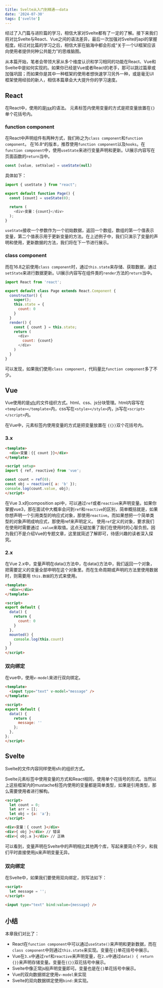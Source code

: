 ```yaml
---
title: Svelte从入门到精通——data
date: '2024-07-30'
tags: ['svelte']
---
```


经过了入门篇与进阶篇的学习，相信大家对Svelte都有了一定的了解。接下来我们将对比Svelte与React、Vue之间的语法差异，最后一次加强对Svelte的api的掌握程度。经过对比篇的学习之后，相信大家在脑海中都会形成“关于一个UI框架应该向使用者提供何种公共能力”的思维脑图。

从本篇开始，笔者会带领大家从多个维度认识和学习相同的功能在React、Vue和Svelte中是如何实现的。如果你已经是Vue或者React的老手，那可以跳过篇章或加强巩固；而如果你是其中一种框架的使用者想快速学习另外一种，或是毫无UI框架使用经验的新人，相信本篇章会大大提升你的学习速度。

## React

在React中，使用的是[jsx](https://legacy.reactjs.org/docs/introducing-jsx.html)的语法。
元素标签内使用变量的方式是把变量放置在`{}`单个花括号内。

### function component

在React中声明组件有两种方式，我们称之为`class component`和`function component`。
在16.8^的版本，推荐使用`function component`以及`hooks`。在`function component`中，使用`useState`来进行变量声明和更新。UI展示内容写在页面函数的`return`当中。

```javascript
const [value, setValue] = useState(null)
```

具体如下：
```javascript
import { useState } from "react";

export default function Page() {
  const [count] = useState(0);

  return (
    <div>变量：{count}</div>
  );
}
```

`useState`接收一个参数作为一个初始数据，返回一个数组，数组的第一个值表示变量，第二个值表示用于更新变量的方法。在上述例子中，我们只演示了变量的声明和使用，更新数据的方法，我们将在下一节进行展示。

### class component
而在16.8之前使用`class component`时，通过`this.state`来存储、获取数据，通过`setState`来进行数据更新。UI展示内容写在组件类的`render`方法的`return`当中。

```javascript
import React from 'react';

export default class Page extends React.Component {
  constructor() {
    super();
    this.state = {
      count: 0
    }
  }
  render() {
    const { count } = this.state;
    return (
      <div>
        count: {count}
      </div>
    )
  }
}
```

可以发现，如果我们使用`class component`，代码量比`function component`多了不少。

## Vue

Vue使用的是[sfc](https://cn.vuejs.org/guide/scaling-up/sfc)的文件组织方式。html、css、js分块管理。html内容写在`<template></template>`内，css写在`<style></style>`内，js写在`<script></script>`内。

在Vue中，元素标签内使用变量的方式是把变量放置在 `{{}}`双个花括号内。

### 3.x

```html
<template>
  <div>变量：{{ count }}</div>
</template>

<script setup>
import { ref, reactive} from 'vue';

const count = ref(0);
const obj = reactive({ a: 'b' });
console.log(count.value, obj);
</script>
```

在Vue 3.x的composition api中，可以通过`ref`或者`reactive`来声明变量。如果你掌握vue3，那在面试中大概率会问到`ref`和`reactive`的区别，简单概括就是，如果你想声明一个引用类型的响应式对象，那使用`reactive`。而如果想把一个简单类型的对象声明成响应式，那使用ref来声明定义。
使用`ref`定义的对象，要求我们在使用时需要通过 `.value`来取值。这点无疑加重了我们在使用时的心智负担。因为我们不是介绍Vue的专题文章，这里就简述了解即可，待感兴趣的读者深入探究。

### 2.x
在Vue 2.x中，变量声明在data()方法中，在data()方法中，我们返回一个对象，把需要定义的变量全部申明在这个对象里。而在生命周期或声明的方法里使用数据时，则需要用 `this.数据`的方式来使用。

```html
<template>
  <div></div>
</template>

<script>
export default {
  data() {
    return {
      count: 0
    }
  },
  mounted() {
    console.log(this.count)
  }
}
</script>
```

### 双向绑定
在vue中，使用`v-model`来进行双向绑定。

```html
<template>
  <input type="text" v-model="message" />
</template>

<script>
export default {
  data() {
    return {
      message: ''
    };
  },
};
</script>
```

## Svelte

Svelte的文件内容同样使用sfc的组织方式。

Svelte元素标签中使用变量的方式和React相同，使用单个花括号的形式。当然以上这些框架内的mustache标签内使用的变量都是简单类型，如果是引用类型，那么需要使用者进行解构。

```html
<script>
  let count = 0;
  let arr = [];
  let obj = {a: 'a'};
</script>

<div>变量：{ count }</div>
<div>{ obj }</div> // 错误
<div>{ obj.a }</div> // 正确
```

可以看到，变量声明在Svelte中的声明相比其他两个库，写起来要简介不少，和我们平时直接使用js来声明变量无异。

### 双向绑定
在Svelte中，如果我们要使用双向绑定，则写法如下：

```html
<script>
  let message = '';
</script>

<input type="text" bind:value={message} />
```

## 小结

本章我们对比了：
- React在`function component`中可以通过`useState()`来声明和更新数据，而在`class component`中则通过`this.state`来实现。变量在`{}`单花括号中展示。
- Vue在`3.x`中通过`ref`和`reactive`来声明变量，在`2.x`中通过`data() { return {}}`来声明存储变量。变量在`{{}}`双花括号中展示。
- Svelte中像正常js般声明变量即可。变量也是在`{}`单花括号中展示。
- Vue的双向数据绑定使用`v-model`来实现
- Svelte的双向数据绑定使用`bind:`来实现。
